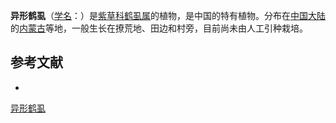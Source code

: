 {{Speciesbox
| name = 异形鹤虱
| status = 
| status_system = 
| image =
| genus = Lappula
| species = heteromorpha
| authority = C. J. Wang
}}

'''异形鹤虱'''（[[学名|学名]]：{{lang|la|''Lappula heteromorpha''}}）是[[紫草科|紫草科]][[鹤虱属|鹤虱属]]的植物，是中国的特有植物。分布在[[中国大陆|中国大陆]]的[[内蒙古|内蒙古]]等地，一般生长在撩荒地、田边和村旁，目前尚未由人工引种栽培。

== 参考文献 ==
<div class="references-small">
* {{cite web| url =http://www.bioinfo.cn/db05/KmzwSpecies.php?action=view&id=2498| title =异形鹤虱| work =《中国高等植物数据库全库》| publisher =中国科学院微生物研究所| author =昆明植物研究所| accessdate =2009-02-23| deadurl =yes| archiveurl =https://web.archive.org/web/20160305020958/http://www.bioinfo.cn/db05/KmzwSpecies.php?action=view&id=2498| archivedate =2016-03-05}}
</div>
{{Taxonbar|from=Q11066018}}

[[Category:鹤虱属|异形鹤虱]]


{{植物小作品}}